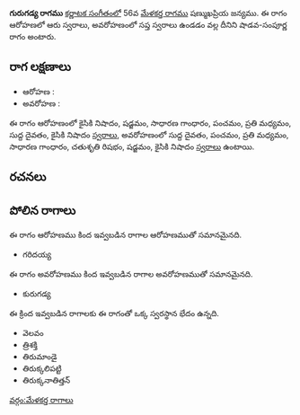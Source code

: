 {{Infobox ragam
	| name          	= గురుగడ్య
	| synonym	    	= 
	| mela          	= 
	| chakra        	= 
	| janaka        	= 
	| type          	= శాడవ-సంపూర్ణ
	| arohanam      	= {{svaraC|N2|S|G2|P|M2|D1|N2}} 
	| avarohanam    	= {{svaraC|D1|P|M2|G2|R2|S|N2}}
	| jeeva         	=
	| chhaya        	=
	| nyasa         	=
	| vishesha      	= 
	| equivalent  		= 
}}
{{కర్ణాటక సంగీత రాగాలు}}
'''గురుగడ్య రాగము''' [[కర్ణాటక సంగీతం]]లో 56వ [[మేళకర్త రాగము]] షణ్ముఖప్రియ జన్యము.  ఈ రాగం ఆరోహణలో ఆరు స్వరాలు, అవరోహణంలో సప్త స్వరాలు ఉండడం వల్ల దీనిని షాడవ-సంపూర్ణ రాగం అంటారు.


==రాగ లక్షణాలు==


* ఆరోహణ : {{svaraC|N2|S|G2|P|M2|D1|N2}} 
* అవరోహణ : {{svaraC|D1|P|M2|G2|R2|S|N2}}

ఈ రాగం ఆరోహణంలో కైసికి నిషాదం, షడ్జమం, సాధారణ గాంధారం, పంచమం, ప్రతి మధ్యమం, సుద్ద దైవతం, కైసికి నిషాదం [[స్వరాలు]], అవరోహణంలో సుద్ద దైవతం, పంచమం, ప్రతి మధ్యమం, సాధారణ గాంధారం, చతుశృతి రిషభం, షడ్జమం, కైసికి నిషాదం [[స్వరాలు]] ఉంటాయి.

==రచనలు==



==పోలిన రాగాలు==
ఈ రాగం ఆరోహణము కింద ఇవ్వబడిన రాగాల ఆరోహణముతో సమానమైనది.
* గరిదయ్య

ఈ రాగం అవరోహణము కింద ఇవ్వబడిన రాగాల అవరోహణముతో సమానమైనది.
* కురుగడ్య

ఈ క్రింద ఇవ్వబడిన రాగాలకు ఈ రాగంతో ఒక్క స్వరస్థాన భేదం ఉన్నది.
* వెలవం
* త్రిశక్తి
* తిరుమాండై
* తిరుక్కలిపట్టి
* తిరుక్కనాతిత్తన్



[[వర్గం:మేళకర్త రాగాలు]]